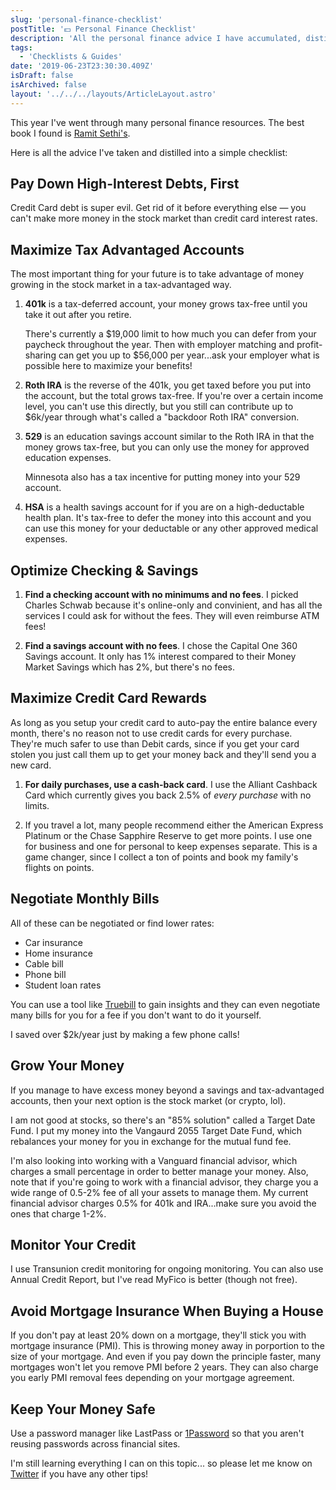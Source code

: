 ```yaml
---
slug: 'personal-finance-checklist'
postTitle: '💵 Personal Finance Checklist'
description: 'All the personal finance advice I have accumulated, distilled into a simple checklist.'
tags:
  - 'Checklists & Guides'
date: '2019-06-23T23:30:30.409Z'
isDraft: false
isArchived: false
layout: '../../../layouts/ArticleLayout.astro'
---
```


This year I've went through many personal finance resources. The best book I found is [Ramit Sethi's](https://amzn.to/2WXLrDs).

Here is all the advice I've taken and distilled into a simple checklist:

## Pay Down High-Interest Debts, First

Credit Card debt is super evil. Get rid of it before everything else &mdash; you can't make more money in the stock market than credit card interest rates.

## Maximize Tax Advantaged Accounts

The most important thing for your future is to take advantage of money growing in the stock market in a tax-advantaged way.

1. **401k** is a tax-deferred account, your money grows tax-free until you take it out after you retire.

   There's currently a $19,000 limit to how much you can defer from your paycheck throughout the year. Then with employer matching and profit-sharing can get you up to $56,000 per year...ask your employer what is possible here to maximize your benefits!

2. **Roth IRA** is the reverse of the 401k, you get taxed before you put into the account, but the total grows tax-free. If you're over a certain income level, you can't use this directly, but you still can contribute up to \$6k/year through what's called a "backdoor Roth IRA" conversion.

3. **529** is an education savings account similar to the Roth IRA in that the money grows tax-free, but you can only use the money for approved education expenses.

   Minnesota also has a tax incentive for putting money into your 529 account.

4. **HSA** is a health savings account for if you are on a high-deductable health plan. It's tax-free to defer the money into this account and you can use this money for your deductable or any other approved medical expenses.

## Optimize Checking & Savings

1. **Find a checking account with no minimums and no fees**. I picked Charles Schwab because it's online-only and convinient, and has all the services I could ask for without the fees. They will even reimburse ATM fees!

2. **Find a savings account with no fees**. I chose the Capital One 360 Savings account. It only has 1% interest compared to their Money Market Savings which has 2%, but there's no fees.

## Maximize Credit Card Rewards

As long as you setup your credit card to auto-pay the entire balance every month, there's no reason not to use credit cards for every purchase. They're much safer to use than Debit cards, since if you get your card stolen you just call them up to get your money back and they'll send you a new card.

1. **For daily purchases, use a cash-back card**. I use the Alliant Cashback Card which currently gives you back 2.5% of _every purchase_ with no limits.

2. If you travel a lot, many people recommend either the American Express Platinum or the Chase Sapphire Reserve to get more points. I use one for business and one for personal to keep expenses separate. This is a game changer, since I collect a ton of points and book my family's flights on points.

## Negotiate Monthly Bills

All of these can be negotiated or find lower rates:

- Car insurance
- Home insurance
- Cable bill
- Phone bill
- Student loan rates

You can use a tool like [Truebill](https://www.truebill.com) to gain insights and they can even negotiate many bills for you for a fee if you don't want to do it yourself.

I saved over \$2k/year just by making a few phone calls!

## Grow Your Money

If you manage to have excess money beyond a savings and tax-advantaged accounts, then your next option is the stock market (or crypto, lol).

I am not good at stocks, so there's an "85% solution" called a Target Date Fund. I put my money into the Vangaurd 2055 Target Date Fund, which rebalances your money for you in exchange for the mutual fund fee.

I'm also looking into working with a Vanguard financial advisor, which charges a small percentage in order to better manage your money. Also, note that if you're going to work with a financial advisor, they charge you a wide range of 0.5-2% fee of all your assets to manage them. My current financial advisor charges 0.5% for 401k and IRA...make sure you avoid the ones that charge 1-2%.

## Monitor Your Credit

I use Transunion credit monitoring for ongoing monitoring. You can also use Annual Credit Report, but I've read MyFico is better (though not free).

## Avoid Mortgage Insurance When Buying a House

If you don't pay at least 20% down on a mortgage, they'll stick you with mortgage insurance (PMI). This is throwing money away in porportion to the size of your mortgage. And even if you pay down the principle faster, many mortgages won't let you remove PMI before 2 years. They can also charge you early PMI removal fees depending on your mortgage agreement.

## Keep Your Money Safe

Use a password manager like LastPass or [1Password](https://1password.com) so that you aren't reusing passwords across financial sites.

I'm still learning everything I can on this topic... so please let me know on [Twitter](https://twitter.com/1Marc) if you have any other tips!
